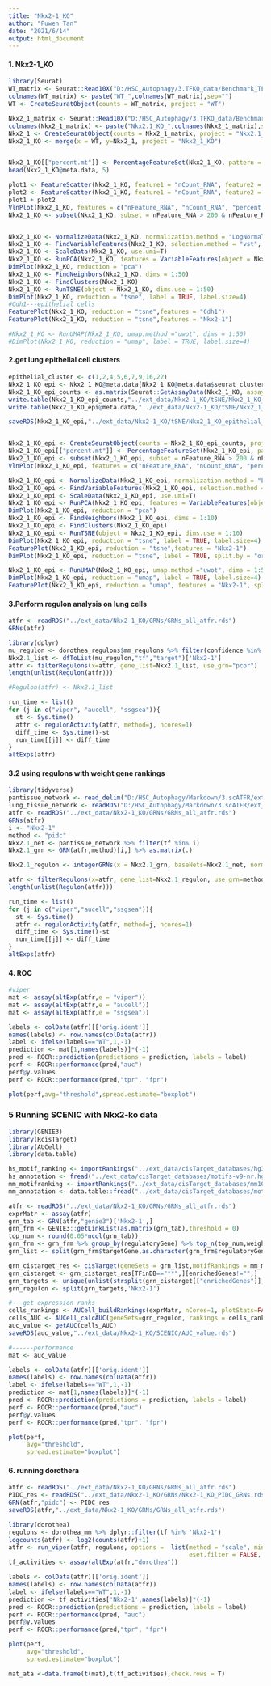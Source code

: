 ---
title: "Nkx2-1_KO"
author: "Puwen Tan"
date: "2021/6/14"
output: html_document
---

#### 1. Nkx2-1_KO
```{r}
library(Seurat)
WT_matrix <- Seurat::Read10X("D:/HSC_Autophagy/3.TFKO_data/Benchmark_TF_KO/Nkx2-1_KO/WT/")
colnames(WT_matrix) <- paste("WT_",colnames(WT_matrix),sep="")
WT <- CreateSeuratObject(counts = WT_matrix, project = "WT")

Nkx2_1_matrix <- Seurat::Read10X("D:/HSC_Autophagy/3.TFKO_data/Benchmark_TF_KO/Nkx2-1_KO/Nkx2-1_KO/")
colnames(Nkx2_1_matrix) <- paste("Nkx2.1_KO_",colnames(Nkx2_1_matrix),sep="")
Nkx2_1 <- CreateSeuratObject(counts = Nkx2_1_matrix, project = "Nkx2.1_KO")
Nkx2_1_KO <- merge(x = WT, y=Nkx2_1, project = "Nkx2_1_KO")


Nkx2_1_KO[["percent.mt"]] <- PercentageFeatureSet(Nkx2_1_KO, pattern = "^mt-")
head(Nkx2_1_KO@meta.data, 5)

plot1 <- FeatureScatter(Nkx2_1_KO, feature1 = "nCount_RNA", feature2 = "percent.mt")
plot2 <- FeatureScatter(Nkx2_1_KO, feature1 = "nCount_RNA", feature2 = "nFeature_RNA")
plot1 + plot2
VlnPlot(Nkx2_1_KO, features = c("nFeature_RNA", "nCount_RNA", "percent.mt"), ncol = 3)
Nkx2_1_KO <- subset(Nkx2_1_KO, subset = nFeature_RNA > 200 & nFeature_RNA < 5000 & percent.mt < 10)


Nkx2_1_KO <- NormalizeData(Nkx2_1_KO, normalization.method = "LogNormalize", scale.factor = 10000)
Nkx2_1_KO <- FindVariableFeatures(Nkx2_1_KO, selection.method = "vst", nfeatures = 2000)
Nkx2_1_KO <- ScaleData(Nkx2_1_KO, use.umi=T)
Nkx2_1_KO <- RunPCA(Nkx2_1_KO, features = VariableFeatures(object = Nkx2_1_KO))
DimPlot(Nkx2_1_KO, reduction = "pca")
Nkx2_1_KO <- FindNeighbors(Nkx2_1_KO, dims = 1:50)
Nkx2_1_KO <- FindClusters(Nkx2_1_KO)
Nkx2_1_KO <- RunTSNE(object = Nkx2_1_KO, dims.use = 1:50)
DimPlot(Nkx2_1_KO, reduction = "tsne", label = TRUE, label.size=4)
#Cdh1---epithelial cells
FeaturePlot(Nkx2_1_KO, reduction = "tsne",features = "Cdh1")
FeaturePlot(Nkx2_1_KO, reduction = "tsne",features = "Nkx2-1")

#Nkx2_1_KO <- RunUMAP(Nkx2_1_KO, umap.method ="uwot", dims = 1:50)
#DimPlot(Nkx2_1_KO, reduction = "umap", label = TRUE, label.size=4)

```
#### 2.get lung epithelial cell clusters
```{r}
epithelial_cluster <- c(1,2,4,5,6,7,9,16,22)
Nkx2_1_KO_epi <- Nkx2_1_KO@meta.data[Nkx2_1_KO@meta.data$seurat_clusters %in%epithelial_cluster,]
Nkx2_1_KO_epi_counts <- as.matrix(Seurat::GetAssayData(Nkx2_1_KO, assay = "RNA", slot = "counts"))[,row.names(Nkx2_1_KO_epi)]
write.table(Nkx2_1_KO_epi_counts,"../ext_data/Nkx2-1_KO/tSNE/Nkx2_1_KO_epithelial_cell.txt",sep="\t",quote=F)
write.table(Nkx2_1_KO_epi@meta.data,"../ext_data/Nkx2-1_KO/tSNE/Nkx2_1_KO_epithelial_cell_metadata.txt",sep="\t",quote=F)

saveRDS(Nkx2_1_KO_epi,"../ext_data/Nkx2-1_KO/tSNE/Nkx2_1_KO_epithelial_cell.rds")


Nkx2_1_KO_epi <- CreateSeuratObject(counts = Nkx2_1_KO_epi_counts, project = "Nkx2_1_KO_epi")
Nkx2_1_KO_epi[["percent.mt"]] <- PercentageFeatureSet(Nkx2_1_KO_epi, pattern = "^mt-")
Nkx2_1_KO_epi <- subset(Nkx2_1_KO_epi, subset = nFeature_RNA > 200 & nFeature_RNA < 5000 & percent.mt < 10)
VlnPlot(Nkx2_1_KO_epi, features = c("nFeature_RNA", "nCount_RNA", "percent.mt"), ncol = 3)

Nkx2_1_KO_epi <- NormalizeData(Nkx2_1_KO_epi, normalization.method = "LogNormalize", scale.factor = 10000)
Nkx2_1_KO_epi <- FindVariableFeatures(Nkx2_1_KO_epi, selection.method = "vst", nfeatures = 2000)
Nkx2_1_KO_epi <- ScaleData(Nkx2_1_KO_epi, use.umi=T)
Nkx2_1_KO_epi <- RunPCA(Nkx2_1_KO_epi, features = VariableFeatures(object = Nkx2_1_KO_epi))
DimPlot(Nkx2_1_KO_epi, reduction = "pca")
Nkx2_1_KO_epi <- FindNeighbors(Nkx2_1_KO_epi, dims = 1:10)
Nkx2_1_KO_epi <- FindClusters(Nkx2_1_KO_epi)
Nkx2_1_KO_epi <- RunTSNE(object = Nkx2_1_KO_epi, dims.use = 1:10)
DimPlot(Nkx2_1_KO_epi, reduction = "tsne", label = TRUE, label.size=4)
FeaturePlot(Nkx2_1_KO_epi, reduction = "tsne",features = "Nkx2-1")
DimPlot(Nkx2_1_KO_epi, reduction = "tsne", label = TRUE, split.by = "orig.ident",group.by = ,label.size=4)

Nkx2_1_KO_epi <- RunUMAP(Nkx2_1_KO_epi, umap.method ="uwot", dims = 1:50)
DimPlot(Nkx2_1_KO_epi, reduction = "umap", label = TRUE, label.size=4)
FeaturePlot(Nkx2_1_KO_epi, reduction = "umap", features = "Nkx2-1", split.by = "orig.ident",label.size=4)

```

#### 3.Perform regulon analysis on lung cells

```{r}
atfr <- readRDS("../ext_data/Nkx2-1_KO/GRNs/GRNs_all_atfr.rds")
GRNs(atfr)
```

```{r}
library(dplyr)
mu_regulon <- dorothea_regulons$mm_regulons %>% filter(confidence %in% c("A","B","C","D","E"))
Nkx2.1_list <- dfToList(mu_regulon,"tf","target")['Nkx2-1']
atfr <- filterRegulons(x=atfr, gene_list=Nkx2.1_list, use_grn="pcor")
length(unlist(Regulon(atfr)))

#Regulon(atfr) <- Nkx2.1_list

run_time <- list()
for (j in c("viper", "aucell", "ssgsea")){
  st <- Sys.time()
  atfr <- regulonActivity(atfr, method=j, ncores=1)
  diff_time <- Sys.time()-st
  run_time[[j]] <- diff_time
}
altExps(atfr)
```
#### 3.2 using regulons with weight gene rankings

```{r}

library(tidyverse)
pantissue_network <- read_delim("D:/HSC_Autophagy/Markdown/3.scATFR/ext_data/TF_Target_data/mouse/mm_pantissue_network.txt.gz",delim = "\t",col_names = T)
lung_tissue_network <- readRDS("D:/HSC_Autophagy/Markdown/3.scATFR/ext_data/TF_Target_data/GTEx_network.rds")$Lung
atfr <- readRDS("../ext_data/Nkx2-1_KO/GRNs/GRNs_all_atfr.rds")
GRNs(atfr)
i <- "Nkx2-1"
method <- "pidc"
Nkx2.1_net <- pantissue_network %>% filter(tf %in% i)
Nkx2.1_grn <- GRN(atfr,method)[i,] %>% as.matrix(.)

Nkx2.1_regulon <- integerGRNs(x = Nkx2.1_grn, baseNets=Nkx2.1_net, norm_weight = FALSE, keepWeight=FALSE, keep_neg_regu = FALSE)

atfr <- filterRegulons(x=atfr, gene_list=Nkx2.1_regulon, use_grn=method, maxSize =2000)
length(unlist(Regulon(atfr)))

run_time <- list()
for (j in c("viper","aucell","ssgsea")){
  st <- Sys.time()
  atfr <- regulonActivity(atfr, method=j, ncores=1)
  diff_time <- Sys.time()-st
  run_time[[j]] <- diff_time
}
altExps(atfr)

```

#### 4. ROC
```{r}
#viper
mat <- assay(altExp(atfr,e = "viper"))
mat <- assay(altExp(atfr,e = "aucell"))
mat <- assay(altExp(atfr,e = "ssgsea"))

labels <- colData(atfr)[['orig.ident']]
names(labels) <- row.names(colData(atfr))
label <- ifelse(labels=="WT",1,-1)
prediction <- mat[1,names(labels)]*(-1)
pred <- ROCR::prediction(predictions = prediction, labels = label)
perf <- ROCR::performance(pred,"auc")
perf@y.values
perf <- ROCR::performance(pred,"tpr", "fpr")

plot(perf,avg="threshold",spread.estimate="boxplot")

```

### 5 Running SCENIC with Nkx2-ko data

```{r}
library(GENIE3)
library(RcisTarget)
library(AUCell)
library(data.table)

hs_motif_ranking <- importRankings("../ext_data/cisTarget_databases/hg38__refseq-r80__500bp_up_and_100bp_down_tss.mc9nr.feather")
hs_annotation <- fread("../ext_data/cisTarget_databases/motifs-v9-nr.hgnc-m0.001-o0.0.tbl",sep="\t")
mm_motifranking <- importRankings("../ext_data/cisTarget_databases/mm10__refseq-r80__500bp_up_and_100bp_down_tss.mc9nr.feather")
mm_annotation <- data.table::fread("../ext_data/cisTarget_databases/motifs-v8-nr.mgi-m0.001-o0.0.tbl",sep="\t")

atfr <- readRDS("../ext_data/Nkx2-1_KO/GRNs/GRNs_all_atfr.rds")
exprMatr <- assay(atfr)
grn_tab <- GRN(atfr,"genie3")['Nkx2-1',]
grn_frm <- GENIE3::getLinkList(as.matrix(grn_tab),threshold = 0)
top_num <- round(0.05*ncol(grn_tab))
grn_frm <- grn_frm %>% group_by(regulatoryGene) %>% top_n(top_num,weight)
grn_list <- split(grn_frm$targetGene,as.character(grn_frm$regulatoryGene))

grn_cistarget_res <- cisTarget(geneSets = grn_list,motifRankings = mm_motifranking, motifAnnot = mm_annotation, highlightTFs='Nkx2-1',nesThreshold = 0)
grn_cistarget <- grn_cistarget_res[TFinDB=="**",][enrichedGenes!="",]
grn_targets <- unique(unlist(strsplit(grn_cistarget[["enrichedGenes"]],split="\\;")))
grn_regulon <- split(grn_targets,'Nkx2-1')

#---get expression ranks
cells_rankings <- AUCell_buildRankings(exprMatr, nCores=1, plotStats=FALSE)
cells_AUC <- AUCell_calcAUC(geneSets=grn_regulon, rankings = cells_rankings,normAUC = TRUE)
auc_value <- getAUC(cells_AUC)
saveRDS(auc_value,"../ext_data/Nkx2-1_KO/SCENIC/AUC_value.rds")

#------performance
mat <- auc_value

labels <- colData(atfr)[['orig.ident']]
names(labels) <- row.names(colData(atfr))
label <- ifelse(labels=="WT",1,-1)
prediction <- mat[1,names(labels)]*(-1)
pred <- ROCR::prediction(predictions = prediction, labels = label)
perf <- ROCR::performance(pred,"auc")
perf@y.values
perf <- ROCR::performance(pred,"tpr", "fpr")

plot(perf,
     avg="threshold",
     spread.estimate="boxplot")


```


#### 6. running dorothera


```{r}
atfr <- readRDS("../ext_data/Nkx2-1_KO/GRNs/GRNs_all_atfr.rds")
PIDC_res <- readRDS("../ext_data/Nkx2-1_KO/GRNs/Nkx2-1_KO_PIDC_GRNs.rds")
GRN(atfr,"pidc") <- PIDC_res
saveRDS(atfr,"../ext_data/Nkx2-1_KO/GRNs/GRNs_all_atfr.rds")

library(dorothea)
regulons <- dorothea_mm %>% dplyr::filter(tf %in% 'Nkx2-1')
logcounts(atfr) <- log2(counts(atfr)+1)
atfr <- run_viper(atfr, regulons, options =  list(method = "scale", minsize = 4, 
                                                  eset.filter = FALSE, cores = 1, verbose = TRUE))
tf_activities <- assay(altExp(atfr,"dorothea"))

labels <- colData(atfr)[['orig.ident']]
names(labels) <- row.names(colData(atfr))
label <- ifelse(labels=="WT",1,-1)
prediction <- tf_activities['Nkx2-1',names(labels)]*(-1)
pred <- ROCR::prediction(predictions = prediction, labels = label)
perf <- ROCR::performance(pred, "auc")
perf@y.values
perf <- ROCR::performance(pred,"tpr", "fpr")

plot(perf,
     avg="threshold",
     spread.estimate="boxplot")

mat_ata <-data.frame(t(mat),t(tf_activities),check.rows = T)

```






